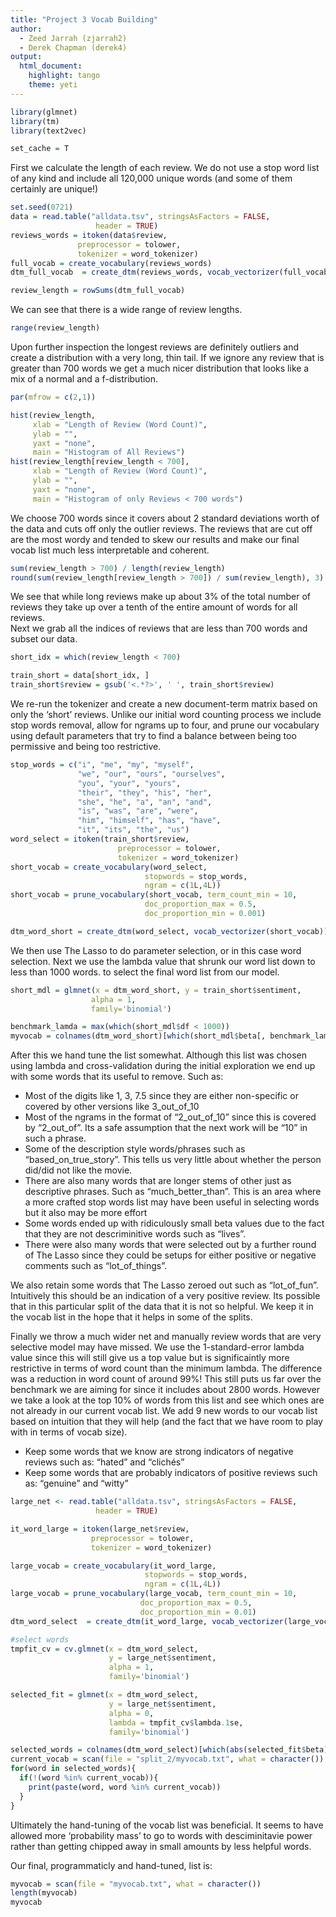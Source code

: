 ```yaml
---
title: "Project 3 Vocab Building"
author:
  - Zeed Jarrah (zjarrah2)
  - Derek Chapman (derek4)
output:
  html_document:
    highlight: tango
    theme: yeti
---
```


```r
library(glmnet)
library(tm)
library(text2vec)

set_cache = T
```

First we calculate the length of each review.  We do not use a stop word list of any kind and include all 120,000 unique words (and some of them certainly are unique!)
```r
set.seed(0721)
data = read.table("alldata.tsv", stringsAsFactors = FALSE,
                   header = TRUE)
reviews_words = itoken(data$review,
               preprocessor = tolower, 
               tokenizer = word_tokenizer)
full_vocab = create_vocabulary(reviews_words)
dtm_full_vocab  = create_dtm(reviews_words, vocab_vectorizer(full_vocab))

review_length = rowSums(dtm_full_vocab)
```

We can see that there is a wide range of review lengths.  

```r
range(review_length)
```

Upon further inspection the longest reviews are definitely outliers and create a distribution with a very long, thin tail.  If we ignore any review that is greater than 700 words we get a much nicer distribution that looks like a mix of a normal and a f-distribution.

```r
par(mfrow = c(2,1))

hist(review_length,
     xlab = "Length of Review (Word Count)",
     ylab = "",
     yaxt = "none",
     main = "Histogram of All Reviews")
hist(review_length[review_length < 700],
     xlab = "Length of Review (Word Count)",
     ylab = "",
     yaxt = "none",
     main = "Histogram of only Reviews < 700 words")
```

We choose 700 words since it covers about 2 standard deviations worth of the data and cuts off only the outlier reviews.  The reviews that are cut off are the most wordy and tended to skew our results and make our final vocab list much less interpretable and coherent.

```r
sum(review_length > 700) / length(review_length)
round(sum(review_length[review_length > 700]) / sum(review_length), 3)
```

We see that while long reviews make up about 3% of the total number of reviews they take up over a tenth of the entire amount of words for all reviews.  
Next we grab all the indices of reviews that are less than 700 words and subset our data.

```r
short_idx = which(review_length < 700)

train_short = data[short_idx, ]
train_short$review = gsub('<.*?>', ' ', train_short$review)
```

We re-run the tokenizer and create a new document-term matrix based on only the 'short' reviews.   Unlike our initial word counting process we include stop words removal, allow for ngrams up to four, and prune our vocabulary using default parameters that try to find a balance between being too permissive and being too restrictive.

```r
stop_words = c("i", "me", "my", "myself", 
               "we", "our", "ours", "ourselves", 
               "you", "your", "yours", 
               "their", "they", "his", "her", 
               "she", "he", "a", "an", "and",
               "is", "was", "are", "were", 
               "him", "himself", "has", "have", 
               "it", "its", "the", "us")
word_select = itoken(train_short$review,
                        preprocessor = tolower, 
                        tokenizer = word_tokenizer)
short_vocab = create_vocabulary(word_select,
                              stopwords = stop_words,
                              ngram = c(1L,4L))
short_vocab = prune_vocabulary(short_vocab, term_count_min = 10,
                              doc_proportion_max = 0.5,
                              doc_proportion_min = 0.001)

dtm_word_short = create_dtm(word_select, vocab_vectorizer(short_vocab))
```

We then use The Lasso to do parameter selection, or in this case word selection.  Next we use the lambda value that shrunk our word list down to less than 1000 words. to select the final word list from our model.
```r
short_mdl = glmnet(x = dtm_word_short, y = train_short$sentiment, 
                  alpha = 1,
                  family='binomial')

benchmark_lamda = max(which(short_mdl$df < 1000))
myvocab = colnames(dtm_word_short)[which(short_mdl$beta[, benchmark_lamda] != 0)]
```

After this we hand tune the list somewhat.  Although this list was chosen using lambda and cross-validation during the initial exploration we end up with some words that its useful to remove.  Such as:

* Most of the digits like 1, 3, 7.5 since they are either non-specific or covered by other versions like 3_out_of_10
* Most of the ngrams in the format of "2_out_of_10" since this is covered by "2_out_of".  Its a safe assumption that the next work will be "10" in such a phrase.
* Some of the description style words/phrases such as "based_on_true_story".  This tells us very little about whether the person did/did not like the movie.
* There are also many words that are longer stems of other just as descriptive phrases.  Such as "much_better_than".  This is an area where a more crafted stop words list may have been useful in selecting words but it also may be more effort
* Some words ended up with ridiculously small beta values due to the fact that they are not descriminitive words such as "lives".
* There were also many words that were selected out by a further round of The Lasso since they could be setups for either positive or negative comments such as "lot_of_things".

We also retain some words that The Lasso zeroed out such as "lot_of_fun".  Intuitively this should be an indication of a very positive review.  Its possible that in this particular split of the data that it is not so helpful.  We keep it in the vocab list in the hope that it helps in some of the splits.

Finally we throw a much wider net and manually review words that are very selective model may have missed.  We use the 1-standard-error lambda value since this will still give us a top value but is significaintly more restrictive in terms of word count than the minimum lambda.  The difference was a reduction in word count of around 99%!  This still puts us far over the benchmark we are aiming for since it includes about 2800 words.  However we take a look at the top 10% of words from this list and see which ones are not already in our current vocab list.  We add 9 new words to our vocab list based on intuition that they will help (and the fact that we have room to play with in terms of vocab size).

* Keep some words that we know are strong indicators of negative reviews such as: "hated" and "clichés"
* Keep some words that are probably indicators of positive reviews such as: "genuine" and "witty"

```r
large_net <- read.table("alldata.tsv", stringsAsFactors = FALSE,
                   header = TRUE)

it_word_large = itoken(large_net$review,
                  preprocessor = tolower, 
                  tokenizer = word_tokenizer)

large_vocab = create_vocabulary(it_word_large,
                              stopwords = stop_words,
                              ngram = c(1L,4L))
large_vocab = prune_vocabulary(large_vocab, term_count_min = 10,
                             doc_proportion_max = 0.5,
                             doc_proportion_min = 0.01)
dtm_word_select  = create_dtm(it_word_large, vocab_vectorizer(large_vocab))

#select words
tmpfit_cv = cv.glmnet(x = dtm_word_select, 
                      y = large_net$sentiment, 
                      alpha = 1,
                      family='binomial')

selected_fit = glmnet(x = dtm_word_select, 
                      y = large_net$sentiment, 
                      alpha = 0,
                      lambda = tmpfit_cv$lambda.1se,
                      family='binomial')

selected_words = colnames(dtm_word_select)[which(abs(selected_fit$beta) > .5)]
current_vocab = scan(file = "split_2/myvocab.txt", what = character())
for(word in selected_words){
  if(!(word %in% current_vocab)){
    print(paste(word, word %in% current_vocab))
  }
}
```


Ultimately the hand-tuning of the vocab list was beneficial.  It seems to have allowed more 'probability mass' to go to words with desciminitavie power rather than getting chipped away in small amounts by less helpful words.

Our final, programmaticly and hand-tuned, list is:
```r
myvocab = scan(file = "myvocab.txt", what = character())
length(myvocab)
myvocab
```
